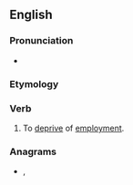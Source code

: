 ==English==

===Pronunciation===
* {{audio|en-us-disemploy.ogg|Audio (US)|lang=en}}

===Etymology===
{{prefix|en|dis|employ}}

===Verb===
{{en-verb}}

# {{lb|en|transitive}} To [[deprive]] of [[employment]].

===Anagrams===
* {{l|en|polydeism}}, {{l|en|poly-deism}}